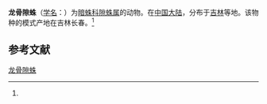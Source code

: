 {{Speciesbox
| name = 龙骨隙蛛
| status = 
| status_system = 
| image = 
| genus = Coelotes
| species = tropidosatus
| authority = (Wang et Zhu, 1991)<ref name='id14127'>{{cite web| url =http://www.bioinfo.cn/db05/BjdwSpecies.php?action=view&id=14127| title =龙骨隙蛛| work =《中国动物物种编目数据库》| publisher =中国科学院微生物研究所| author =中国科学院动物研究所| accessdate =2009-04-28| deadurl =yes| archiveurl =https://web.archive.org/web/20160305092624/http://www.bioinfo.cn/db05/BjdwSpecies.php?action=view&id=14127| archivedate =2016-03-05}}</ref>
}}

'''龙骨隙蛛'''（[[学名|学名]]：{{lang|la|''Coelotes tropidosatus''}}）为[[暗蛛科|暗蛛科]][[隙蛛属|隙蛛属]]的动物。在[[中国大陆|中国大陆]]，分布于[[吉林|吉林]]等地。该物种的模式产地在吉林长春。<ref name='id14127'/>

== 参考文献 ==
{{reflist}}

{{Wikispecies|Coelotes tropidosatus}}

[[Category:隙蛛属|龙骨隙蛛]]


{{蜘蛛小作品}}